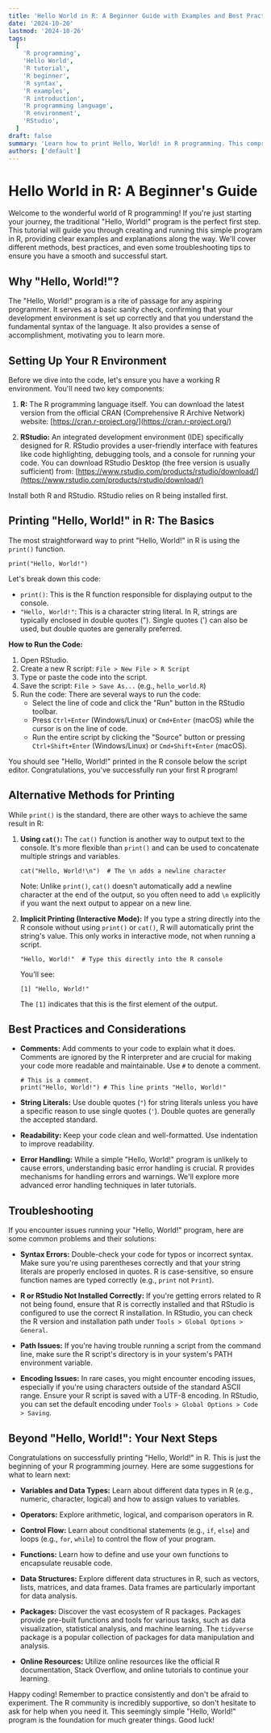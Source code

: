 ```yaml
---
title: 'Hello World in R: A Beginner Guide with Examples and Best Practices'
date: '2024-10-26'
lastmod: '2024-10-26'
tags:
  [
    'R programming',
    'Hello World',
    'R tutorial',
    'R beginner',
    'R syntax',
    'R examples',
    'R introduction',
    'R programming language',
    'R environment',
    'RStudio',
  ]
draft: false
summary: 'Learn how to print Hello, World! in R programming. This comprehensive guide covers the fundamentals, different methods, best practices, and troubleshooting tips for beginners. Start your R journey today!'
authors: ['default']
---
```


# Hello World in R: A Beginner's Guide

Welcome to the wonderful world of R programming! If you're just starting your journey, the traditional "Hello, World!" program is the perfect first step. This tutorial will guide you through creating and running this simple program in R, providing clear examples and explanations along the way. We'll cover different methods, best practices, and even some troubleshooting tips to ensure you have a smooth and successful start.

## Why "Hello, World!"?

The "Hello, World!" program is a rite of passage for any aspiring programmer. It serves as a basic sanity check, confirming that your development environment is set up correctly and that you understand the fundamental syntax of the language. It also provides a sense of accomplishment, motivating you to learn more.

## Setting Up Your R Environment

Before we dive into the code, let's ensure you have a working R environment. You'll need two key components:

1.  **R:** The R programming language itself. You can download the latest version from the official CRAN (Comprehensive R Archive Network) website: [https://cran.r-project.org/](https://cran.r-project.org/)

2.  **RStudio:** An integrated development environment (IDE) specifically designed for R. RStudio provides a user-friendly interface with features like code highlighting, debugging tools, and a console for running your code. You can download RStudio Desktop (the free version is usually sufficient) from: [https://www.rstudio.com/products/rstudio/download/](https://www.rstudio.com/products/rstudio/download/)

Install both R and RStudio. RStudio relies on R being installed first.

## Printing "Hello, World!" in R: The Basics

The most straightforward way to print "Hello, World!" in R is using the `print()` function.

```plaintext
print("Hello, World!")
```

Let's break down this code:

- `print()`: This is the R function responsible for displaying output to the console.
- `"Hello, World!"`: This is a character string literal. In R, strings are typically enclosed in double quotes ("). Single quotes (') can also be used, but double quotes are generally preferred.

**How to Run the Code:**

1.  Open RStudio.
2.  Create a new R script: `File > New File > R Script`
3.  Type or paste the code into the script.
4.  Save the script: `File > Save As...` (e.g., `hello_world.R`)
5.  Run the code: There are several ways to run the code:
    - Select the line of code and click the "Run" button in the RStudio toolbar.
    - Press `Ctrl+Enter` (Windows/Linux) or `Cmd+Enter` (macOS) while the cursor is on the line of code.
    - Run the entire script by clicking the "Source" button or pressing `Ctrl+Shift+Enter` (Windows/Linux) or `Cmd+Shift+Enter` (macOS).

You should see "Hello, World!" printed in the R console below the script editor. Congratulations, you've successfully run your first R program!

## Alternative Methods for Printing

While `print()` is the standard, there are other ways to achieve the same result in R:

1.  **Using `cat()`:** The `cat()` function is another way to output text to the console. It's more flexible than `print()` and can be used to concatenate multiple strings and variables.

    ```plaintext
    cat("Hello, World!\n")  # The \n adds a newline character
    ```

    Note: Unlike `print()`, `cat()` doesn't automatically add a newline character at the end of the output, so you often need to add `\n` explicitly if you want the next output to appear on a new line.

2.  **Implicit Printing (Interactive Mode):** If you type a string directly into the R console without using `print()` or `cat()`, R will automatically print the string's value. This only works in interactive mode, not when running a script.

    ```plaintext
    "Hello, World!"  # Type this directly into the R console
    ```

    You'll see:

    ```
    [1] "Hello, World!"
    ```

    The `[1]` indicates that this is the first element of the output.

## Best Practices and Considerations

- **Comments:** Add comments to your code to explain what it does. Comments are ignored by the R interpreter and are crucial for making your code more readable and maintainable. Use `#` to denote a comment.

  ```plaintext
  # This is a comment.
  print("Hello, World!") # This line prints "Hello, World!"
  ```

- **String Literals:** Use double quotes (`"`) for string literals unless you have a specific reason to use single quotes (`'`). Double quotes are generally the accepted standard.

- **Readability:** Keep your code clean and well-formatted. Use indentation to improve readability.

- **Error Handling:** While a simple "Hello, World!" program is unlikely to cause errors, understanding basic error handling is crucial. R provides mechanisms for handling errors and warnings. We'll explore more advanced error handling techniques in later tutorials.

## Troubleshooting

If you encounter issues running your "Hello, World!" program, here are some common problems and their solutions:

- **Syntax Errors:** Double-check your code for typos or incorrect syntax. Make sure you're using parentheses correctly and that your string literals are properly enclosed in quotes. R is case-sensitive, so ensure function names are typed correctly (e.g., `print` not `Print`).

- **R or RStudio Not Installed Correctly:** If you're getting errors related to R not being found, ensure that R is correctly installed and that RStudio is configured to use the correct R installation. In RStudio, you can check the R version and installation path under `Tools > Global Options > General`.

- **Path Issues:** If you're having trouble running a script from the command line, make sure the R script's directory is in your system's PATH environment variable.

- **Encoding Issues:** In rare cases, you might encounter encoding issues, especially if you're using characters outside of the standard ASCII range. Ensure your R script is saved with a UTF-8 encoding. In RStudio, you can set the default encoding under `Tools > Global Options > Code > Saving`.

## Beyond "Hello, World!": Your Next Steps

Congratulations on successfully printing "Hello, World!" in R. This is just the beginning of your R programming journey. Here are some suggestions for what to learn next:

- **Variables and Data Types:** Learn about different data types in R (e.g., numeric, character, logical) and how to assign values to variables.

- **Operators:** Explore arithmetic, logical, and comparison operators in R.

- **Control Flow:** Learn about conditional statements (e.g., `if`, `else`) and loops (e.g., `for`, `while`) to control the flow of your program.

- **Functions:** Learn how to define and use your own functions to encapsulate reusable code.

- **Data Structures:** Explore different data structures in R, such as vectors, lists, matrices, and data frames. Data frames are particularly important for data analysis.

- **Packages:** Discover the vast ecosystem of R packages. Packages provide pre-built functions and tools for various tasks, such as data visualization, statistical analysis, and machine learning. The `tidyverse` package is a popular collection of packages for data manipulation and analysis.

- **Online Resources:** Utilize online resources like the official R documentation, Stack Overflow, and online tutorials to continue your learning.

Happy coding! Remember to practice consistently and don't be afraid to experiment. The R community is incredibly supportive, so don't hesitate to ask for help when you need it. This seemingly simple "Hello, World!" program is the foundation for much greater things. Good luck!

